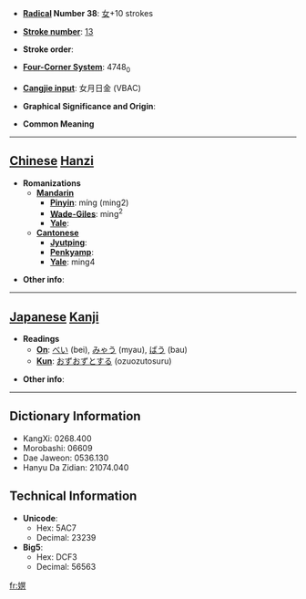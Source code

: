 * '''[[Wiktionary:Chinese radical index| Radical]] Number 38''': [[Wiktionary:Chinese radical index 女|女]]+10 strokes

* '''[[Wiktionary:Chinese total strokes index|Stroke number]]''': [[Wiktionary:Chinese total strokes index 13|13]]

* '''Stroke order''': 

* '''[[Wiktionary:Chinese four corner index|Four-Corner System]]''': 4748<sub>0</sub>

* '''[[Wiktionary:Chinese Cangjie index|Cangjie input]]''': 女月日金 (VBAC)

* '''Graphical Significance and Origin''': 

* '''Common Meaning'''

----

== [[Chinese]] [[Hanzi]] ==

* '''Romanizations'''
** '''[[Mandarin]]'''
*** '''[[Pinyin]]''': míng (ming2)
*** '''[[Wade-Giles]]''': ming<sup>2</sup>
*** '''[[Yale]]''': 
** '''[[Cantonese]]'''
*** '''[[Jyutping]]''':
*** '''[[Penkyamp]]''': 
*** '''[[Yale]]''': ming4

* '''Other info''': 

----

== [[Japanese]] [[Kanji]] ==

* '''Readings'''
** '''[[On]]''': [[べい]] (bei), [[みゃう]] (myau), [[ばう]] (bau)
** '''[[Kun]]''': [[おずおずとする]] (ozuozutosuru)

* '''Other info''':  

----

== Dictionary Information ==

* KangXi: 0268.400
* Morobashi: 06609
* Dae Jaweon: 0536.130
* Hanyu Da Zidian: 21074.040

== Technical Information ==

* '''Unicode''':
** Hex: 5AC7
** Decimal: 23239
* '''Big5''':
** Hex: DCF3
** Decimal: 56563

[[fr:嫇]]